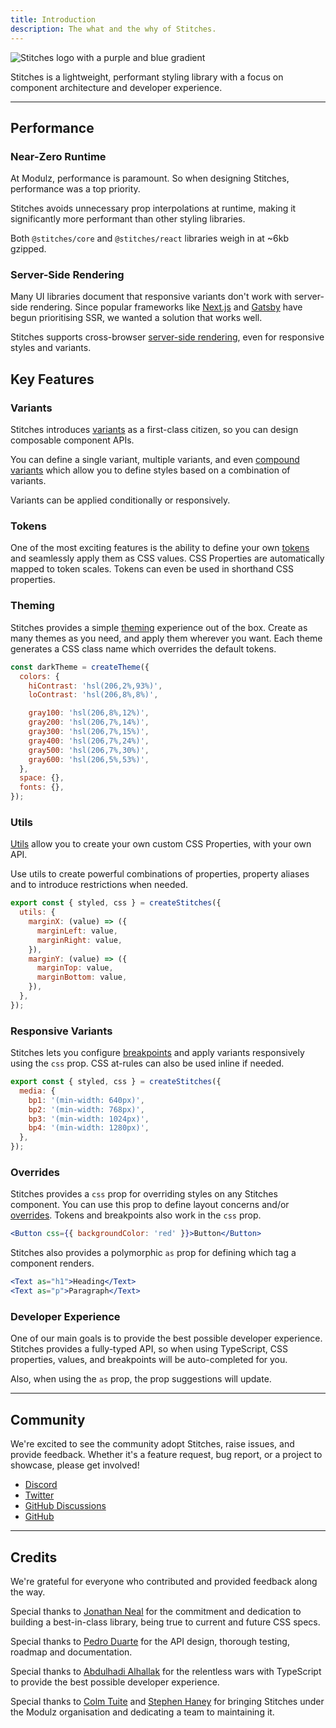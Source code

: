 ```yaml
---
title: Introduction
description: The what and the why of Stitches.
---
```


<Image alt="Stitches logo with a purple and blue gradient" src="/docs-intro.png" />

Stitches is a lightweight, performant styling library with a focus on component architecture and developer experience.

---

## Performance

### Near-Zero Runtime

At Modulz, performance is paramount. So when designing Stitches, performance was a top priority.

Stitches avoids unnecessary prop interpolations at runtime, making it significantly more performant than other styling libraries.

Both `@stitches/core` and `@stitches/react` libraries weigh in at ~6kb gzipped.

### Server-Side Rendering

Many UI libraries document that responsive variants don't work with server-side rendering. Since popular frameworks like [Next.js](https://nextjs.org/) and [Gatsby](https://www.gatsbyjs.com/) have begun prioritising SSR, we wanted a solution that works well.

Stitches supports cross-browser [server-side rendering](/docs/server-side-rendering), even for responsive styles and variants.

## Key Features

### Variants

Stitches introduces [variants](/docs/variants) as a first-class citizen, so you can design composable component APIs.

You can define a single variant, multiple variants, and even [compound variants](/docs/variants#compound-variants) which allow you to define styles based on a combination of variants.

Variants can be applied conditionally or responsively.

### Tokens

One of the most exciting features is the ability to define your own [tokens](/docs/tokens) and seamlessly apply them as CSS values. CSS Properties are automatically mapped to token scales. Tokens can even be used in shorthand CSS properties.

### Theming

Stitches provides a simple [theming](/docs/theming) experience out of the box. Create as many themes as you need, and apply them wherever you want. Each theme generates a CSS class name which overrides the default tokens.

```jsx
const darkTheme = createTheme({
  colors: {
    hiContrast: 'hsl(206,2%,93%)',
    loContrast: 'hsl(206,8%,8%)',

    gray100: 'hsl(206,8%,12%)',
    gray200: 'hsl(206,7%,14%)',
    gray300: 'hsl(206,7%,15%)',
    gray400: 'hsl(206,7%,24%)',
    gray500: 'hsl(206,7%,30%)',
    gray600: 'hsl(206,5%,53%)',
  },
  space: {},
  fonts: {},
});
```

### Utils

[Utils](/docs/utils) allow you to create your own custom CSS Properties, with your own API.

Use utils to create powerful combinations of properties, property aliases and to introduce restrictions when needed.

```jsx
export const { styled, css } = createStitches({
  utils: {
    marginX: (value) => ({
      marginLeft: value,
      marginRight: value,
    }),
    marginY: (value) => ({
      marginTop: value,
      marginBottom: value,
    }),
  },
});
```

### Responsive Variants

Stitches lets you configure [breakpoints](/docs/responsive-styles) and apply variants responsively using the `css` prop. CSS at-rules can also be used inline if needed.

```jsx
export const { styled, css } = createStitches({
  media: {
    bp1: '(min-width: 640px)',
    bp2: '(min-width: 768px)',
    bp3: '(min-width: 1024px)',
    bp4: '(min-width: 1280px)',
  },
});
```

### Overrides

Stitches provides a `css` prop for overriding styles on any Stitches component. You can use this prop to define layout concerns and/or [overrides](/docs/overriding-styles). Tokens and breakpoints also work in the `css` prop.

```jsx
<Button css={{ backgroundColor: 'red' }}>Button</Button>
```

Stitches also provides a polymorphic `as` prop for defining which tag a component renders.

```jsx
<Text as="h1">Heading</Text>
<Text as="p">Paragraph</Text>
```

### Developer Experience

One of our main goals is to provide the best possible developer experience. Stitches provides a fully-typed API, so when using TypeScript, CSS properties, values, and breakpoints will be auto-completed for you.

Also, when using the `as` prop, the prop suggestions will update.

---

## Community

We're excited to see the community adopt Stitches, raise issues, and provide feedback. Whether it's a feature request, bug report, or a project to showcase, please get involved!

- [Discord](https://discord.com/invite/H4eG3Mk)
- [Twitter](https://twitter.com/stitchesjs)
- [GitHub Discussions](https://github.com/modulz/stitches/discussions)
- [GitHub](https://github.com/modulz/stitches)

---

## Credits

We're grateful for everyone who contributed and provided feedback along the way.

Special thanks to [Jonathan Neal](https://twitter.com/jon_neal) for the commitment and dedication to building a best-in-class library, being true to current and future CSS specs.

Special thanks to [Pedro Duarte](https://twitter.com/peduarte) for the API design, thorough testing, roadmap and documentation.

Special thanks to [Abdulhadi Alhallak](https://twitter.com/hadi_hlk) for the relentless wars with TypeScript to provide the best possible developer experience.

Special thanks to [Colm Tuite](https://twitter.com/colmtuite) and [Stephen Haney](https://twitter.com/sdothaney) for bringing Stitches under the Modulz organisation and dedicating a team to maintaining it.
